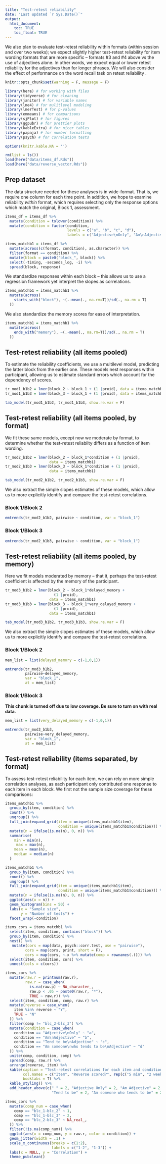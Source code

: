 ```yaml
---
title: "Test-retest reliability"
date: "Last updated `r Sys.Date()`"
output: 
  html_document:
    toc: TRUE
    toc_float: TRUE
---
```


We also plan to evaluate test-retest reliability within formats (within session and over two weeks); we expect slightly higher test-retest reliability for item wording formats that are more specific -- formats #3 and #4 above vs the use of adjectives alone. In other words, we expect equal or lower retest reliability for the adjectives than for longer phrases. We will also consider the effect of performance on the word recall task on retest reliability .


```r
knitr::opts_chunk$set(warning = F, message = F)
```

```r
library(here) # for working with files
library(tidyverse) # for cleaning
library(janitor) # for variable names
library(lme4) # for mulitlevel modeling
library(lmerTest) # for p-values
library(emmeans) # for comparisons
library(sjPlot) # for figures
library(ggpubr) # for prettier plots
library(kableExtra) # for nicer tables
library(papaja) # for number formatting
library(psych) # for correlation tests

options(knitr.kable.NA = '')
```

```r
rm(list = ls())
load(here("data/items_df.Rds"))
load(here("data/reverse_vector.Rds"))
```

## Prep dataset

The data structure needed for these analyses is in wide-format. That is, we require one column for each time point. In addition, we hope to examine reliability _within_ format, which requires selecting only the response options which match the original, Block 1, assessment. 

```r
items_df = items_df %>% 
  mutate(condition = tolower(condition)) %>% 
  mutate(condition = factor(condition, 
                            levels = c("a", "b", "c", "d"),
                            labels = c("Adjective\nOnly", "Am\nAdjective", "Tend to be\nAdjective", "Am someone\nwho tends to be\nAdjective")))

items_matchb1 = items_df %>% 
  mutate(across(c(format, condition), as.character)) %>% 
  filter(format == condition) %>% 
  mutate(block = paste0("block_", block)) %>% 
  select(-timing, -seconds_log, -i) %>% 
  spread(block, response)
```

We standardize responses within each block -- this allows us to use a regression framework yet interpret the slopes as correlations. 

```r
items_matchb1 = items_matchb1 %>% 
  mutate(across(
    starts_with("block"), ~(.-mean(., na.rm=T))/sd(., na.rm = T)
  ))
```

We also standardize the memory scores for ease of interpretation. 

```r
items_matchb1 = items_matchb1 %>% 
  mutate(across(
    ends_with("memory"), ~(.-mean(., na.rm=T))/sd(., na.rm = T)
  ))
```


## Test-retest reliability (all items pooled)

To estimate the reliability coefficients, we use a multilevel model, predicting the latter block from the earlier one. These models nest responses within participant, allowing us to estimate standard errors which account for the dependency of scores.

```r
tr_mod1_b1b2 = lmer(block_2 ~ block_1 + (1 |proid), data = items_matchb1)
tr_mod1_b1b3 = lmer(block_3 ~ block_1 + (1 |proid), data = items_matchb1)

tab_model(tr_mod1_b1b2, tr_mod1_b1b3, show.re.var = F)
```


## Test-retest reliability (all items pooled, by format)

We fit these same models, except now we moderate by format, to determine whether the test-retest reliabilty differs as a function of item wording.

```r
tr_mod2_b1b2 = lmer(block_2 ~ block_1*condition + (1 |proid),
                    data = items_matchb1)
tr_mod2_b1b3 = lmer(block_3 ~ block_1*condition + (1 |proid),
                    data = items_matchb1)

tab_model(tr_mod2_b1b2, tr_mod2_b1b3, show.re.var = F)
```

We also extract the simple slopes estimates of these models, which allow us to more explicitly identify and compare the test-retest correlations.

### Block 1/Block 2

```r
emtrends(tr_mod2_b1b2, pairwise ~ condition, var = "block_1")
```

### Block 1/Block 3

```r
emtrends(tr_mod2_b1b3, pairwise ~ condition, var = "block_1")
```

## Test-retest reliability (all items pooled, by memory)

Here we fit models moderated by memory -- that it, perhaps the test-retest coefficient is affected by the memory of the participant.

```r
tr_mod3_b1b2 = lmer(block_2 ~ block_1*delayed_memory + 
                      (1 |proid),
                    data = items_matchb1)
tr_mod3_b1b3 = lmer(block_3 ~ block_1*very_delayed_memory + 
                      (1 |proid),
                    data = items_matchb1)

tab_model(tr_mod3_b1b2, tr_mod3_b1b3, show.re.var = F)
```

We also extract the simple slopes estimates of these models, which allow us to more explicitly identify and compare the test-retest correlations.

### Block 1/Block 2

```r
mem_list = list(delayed_memory = c(-1,0,1))

emtrends(tr_mod3_b1b2, 
         pairwise~delayed_memory, 
         var = "block_1", 
         at = mem_list)
```

### Block 1/Block 3

**This chunk is turned off due to low coverage. Be sure to turn on with real data.**

```r
mem_list = list(very_delayed_memory = c(-1,0,1))

emtrends(tr_mod3_b1b3, 
         pairwise~very_delayed_memory, 
         var = "block_1", 
         at = mem_list)
```


## Test-retest reliability (items separated, by format)

To assess test-retest reliability for each item, we can rely on more simple correlation analyses, as each participant only contributed one response to each item in each block. We first not the sample size coverage for these comparisons:

```r
items_matchb1 %>%
  group_by(item, condition) %>%
  count() %>%
  ungroup() %>%
  full_join(expand_grid(item = unique(items_matchb1$item),
                        condition = unique(items_matchb1$condition))) %>%
  mutate(n = ifelse(is.na(n), 0, n)) %>%
  summarise(
    min = min(n),
     max = max(n),
    mean = mean(n),
    median = median(n)
  )
```

```r
items_matchb1 %>%
  group_by(item, condition) %>%
  count() %>%
  ungroup() %>%
  full_join(expand_grid(item = unique(items_matchb1$item),
                        condition = unique(items_matchb1$condition))) %>%
  mutate(n = ifelse(is.na(n), 0, n)) %>%
  ggplot(aes(x = n)) +
  geom_histogram(bins = 50) +
  labs(x = "Sample size",
       y = "Number of tests") +
  facet_wrap(~condition)
```


```r
items_cors = items_matchb1 %>%
  select(item, condition, contains("block")) %>%
  group_by(item, condition) %>%
  nest() %>%
   mutate(cors = map(data, psych::corr.test, use = "pairwise"),
         cors = map(cors, print, short = F),
         cors = map(cors, ~.x %>% mutate(comp = rownames(.)))) %>%
  select(item, condition, cors) %>%
  unnest(cols = c(cors))
```

```r
items_cors %>%
  mutate(raw.r = printnum(raw.r),
         raw.r = case_when(
           is.na(raw.p) ~ NA_character_,
           raw.p < .05 ~ paste0(raw.r, "*"),
           TRUE ~ raw.r)) %>%
  select(item, condition, comp, raw.r) %>%
  mutate(reverse = case_when(
    item %in% reverse ~ "Y",
    TRUE ~ "N"
  )) %>% 
  filter(comp != "blc_2-blc_3") %>% 
  mutate(condition = case_when(
    condition == "Adjective\nOnly" ~ "a",
    condition == "Am\nAdjective" ~ "b",
    condition == "Tend to be\nAdjective" ~ "c",
    condition == "Am someone\nwho tends to be\nAdjective" ~ "d"
  )) %>% 
  unite(comp, condition, comp) %>% 
  spread(comp, raw.r) %>%
  arrange(reverse, item) %>% 
  kable(caption = "Test-retest correlations for each item and condition. Preregistration note: given the low sample size for the pilot data, we are missing observations for many of these comparisons. Correlations which could not be computed are blank in this table, but we expect them to be reported in the final manuscript.",
        col.names = c("Item", "Reverse scored?", rep(c("5 min", "2 weeks"), 4)),
        booktabs = T) %>%
  kable_styling() %>% 
  add_header_above(c(" " = 2, "Adjective Only" = 2, "Am Adjective" = 2,
                     "Tend to be" = 2, "Am someone who tends to be" = 2))
```

```r
items_cors %>%
  mutate(comp_num = case_when(
    comp == "blc_1-blc_2" ~ 1,
    comp == "blc_1-blc_3" ~ 2,
    comp == "blc_2-blc_3" ~ NA_real_,
  )) %>%
  filter(!is.na(comp_num)) %>% 
  ggplot(aes(x = comp_num, y = raw.r, color = condition)) +
  geom_jitter(width = .1) +
  scale_x_continuous(breaks = c(1:2),
                     labels = c("1-2", "1-3")) +
  labs(x = NULL, y = "Correlation") +
  theme_pubclean()
```

